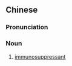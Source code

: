 {{also|免疫抑制剂}}
==Chinese==
{{zh-forms|s=免疫抑制剂|type=23}}
{{wikipedia|lang=zh}}

===Pronunciation===
{{zh-pron
|m=miǎnyì yìzhìjì
|c=min5 jik6 jik1 zai3 zai1
|cat=n
}}

===Noun===
{{zh-noun}}

# {{lb|zh|immunology}} [[immunosuppressant]]